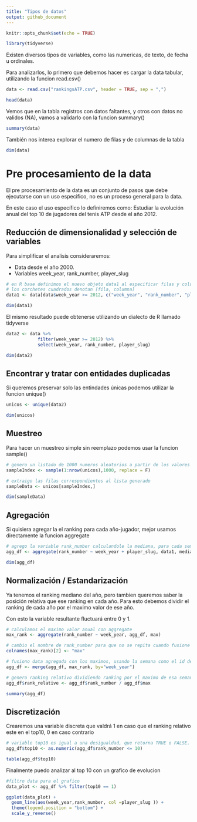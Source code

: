 ```yaml
---
title: "Tipos de datos"
output: github_document
---
```


```r
knitr::opts_chunk$set(echo = TRUE)

library(tidyverse)

```

Existen diversos tipos de variables, como las numericas, de texto, de fecha u ordinales.

Para analizarlos, lo primero que debemos hacer es cargar la data tabular, utilizando la funcion read.csv()


```r

data <- read.csv("rankingsATP.csv", header = TRUE, sep = ",")

head(data)

```

Vemos que en la tabla registros con datos faltantes, y otros con datos no validos (NA), vamos a validarlo con la funcion summary()

```r
summary(data)

```

También nos interea explorar el numero de filas y de columnas de la tabla

```r

dim(data)
```

# Pre procesamiento de la data

El pre procesamiento de la data es un conjunto de pasos que debe ejecutarse con un uso especifico, no es un proceso general para la data. 

En este caso el uso específico lo definiremos como: Estudiar la evolución anual del top 10 de jugadores del tenis ATP desde el año 2012.

## Reducción de dimensionalidad y selección de variables

Para simplificar el analisis consideraremos:

- Data desde el año 2000. 
- Variables week_year, rank_number, player_slug

```r
# en R base definimos el nuevo objeto data1 al especificar filas y columnas de la data original
# los corchetes cuadrados denotan [fila, columna]
data1 <- data[data$week_year >= 2012, c("week_year", "rank_number", "player_slug")]

dim(data1)

```

El mismo resultado puede obtenerse utilizando un dialecto de R llamado tidyverse

```r

data2 <- data %>% 
            filter(week_year >= 2012) %>% 
            select(week_year, rank_number, player_slug)

dim(data2)

```

## Encontrar y tratar con entidades duplicadas 

Si queremos preservar solo las entindades únicas podemos utilizar la funcion unique()

```r

unicos <- unique(data2)

dim(unicos)

```

## Muestreo

Para hacer un muestreo simple sin reemplazo podemos usar la funcion sample()

```r
# genero un listado de 1000 numeros aleatorios a partir de los valores entre 1 y el numero de registros unicos, sin reperirse
sampleIndex <- sample(1:nrow(unicos),1000, replace = F)

# extraigo las filas correspondientes al lista generado
sampleData <- unicos[sampleIndex,]

dim(sampleData)

```
## Agregación

Si quisiera agregar la el ranking para cada año-jugador, mejor usamos directamente la funcion aggregate

```r
# agrego la variable rank_number calculandole la mediana, para cada semana y jugador
agg_df <- aggregate(rank_number ~ week_year + player_slug, data1, median)

dim(agg_df)

```


## Normalización / Estandarización

Ya tenemos el ranking mediano del año, pero tambien queremos saber la posición relativa que ese ranking en cada año. Para esto debemos dividir el ranking de cada año por el maximo valor de ese año. 

Con esto la variable resultante fluctuará entre 0 y 1. 

```r
# calculamos el maximo valor anual con aggregate
max_rank <- aggregate(rank_number ~ week_year, agg_df, max)

# cambio el nombre de rank_number para que no se repita cuando fusione
colnames(max_rank)[2] <- "max"

# fusiono data agregada con los maximos, usando la semana como el id del cruce
agg_df <- merge(agg_df, max_rank, by="week_year")

# genero ranking relativo dividiendo ranking por el maximo de esa semana
agg_df$rank_relative <- agg_df$rank_number / agg_df$max

summary(agg_df)
```


## Discretización 

Crearemos una variable discreta que valdrá 1 en caso que el ranking relativo este en el top10, 0 en caso contrario

```r
# variable top10 es igual a una desigualdad, que retorna TRUE o FALSE. Al parsearlo como numeric, TRUE pasa a ser 1 y FALSE a 0
agg_df$top10 <- as.numeric(agg_df$rank_number <= 10)

table(agg_df$top10)
```

Finalmente puedo analizar al top 10 con un grafico de evolucion
```r

#filtro data para el grafico
data_plot <- agg_df %>% filter(top10 == 1) 

ggplot(data_plot) + 
  geom_line(aes(week_year,rank_number, col =player_slug )) + 
  theme(legend.position = "bottom") +
  scale_y_reverse()

```



